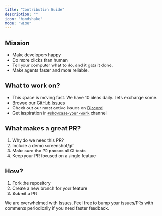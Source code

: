 ```yaml
---
title: "Contribution Guide"
description: ""
icon: "handshake"
mode: "wide"
---
```


## Mission

- Make developers happy
- Do more clicks than human
- Tell your computer what to do, and it gets it done.
-  Make agents faster and more reliable.


## What to work on?

- This space is moving fast. We have 10 ideas daily. Lets exchange some. 
- Browse our [GitHub Issues](https://github.com/browser-use/browser-use/issues)
- Check out our most active issues on [Discord](https://discord.gg/zXJJHtJf3k) 
- Get inspiration in [`#showcase-your-work`](https://discord.com/channels/1303749220842340412/1305549200678850642) channel


## What makes a great PR?

1. Why do we need this PR?
2. Include a demo screenshot/gif 
3. Make sure the PR passes all CI tests
4. Keep your PR focused on a single feature 


## How?
1. Fork the repository
2. Create a new branch for your feature 
3. Submit a PR

We are overwhelmed with Issues. Feel free to bump your issues/PRs with comments periodically if you need faster feedback.
